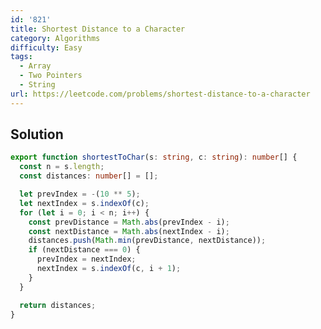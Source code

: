 ```yaml
---
id: '821'
title: Shortest Distance to a Character
category: Algorithms
difficulty: Easy
tags:
  - Array
  - Two Pointers
  - String
url: https://leetcode.com/problems/shortest-distance-to-a-character
---
```


## Solution

```typescript filename="solution.ts" copy
export function shortestToChar(s: string, c: string): number[] {
  const n = s.length;
  const distances: number[] = [];

  let prevIndex = -(10 ** 5);
  let nextIndex = s.indexOf(c);
  for (let i = 0; i < n; i++) {
    const prevDistance = Math.abs(prevIndex - i);
    const nextDistance = Math.abs(nextIndex - i);
    distances.push(Math.min(prevDistance, nextDistance));
    if (nextDistance === 0) {
      prevIndex = nextIndex;
      nextIndex = s.indexOf(c, i + 1);
    }
  }

  return distances;
}
```
